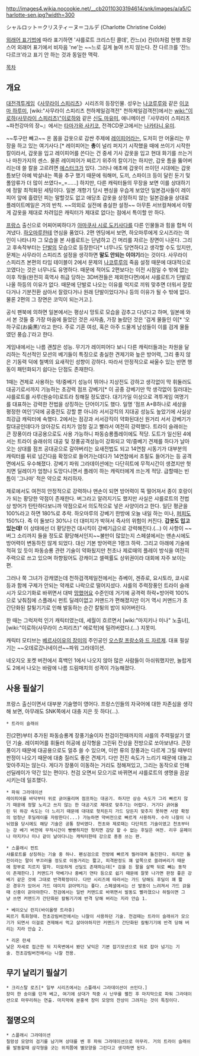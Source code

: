 http://images4.wikia.nocookie.net/__cb20110303194614/snk/images/a/a5/Charlotte-sen.jpg?width=300

シャルロット＝クリスティーヌ＝コルデ (Charlotte Christine Colde)

[[외래어 표기법]]에 따라 표기하면 '샤를로트 크리스틴 콜데', 칸느(x) 칸(0)처럼 현행 프랑스어 외래어 표기에서 비자음 'ne'는 ~~느로 길게 늘여 쓰지 않는다. 잔 다르크를 '잔느 다르크'라고 표기 안 하는 것과 동일한 맥락. 

[[목차]]

== 개요 ==
[[대전격투게임]]《[[사무라이 스피리츠]]》시리즈의 등장인물.
성우는 [[나코루루]]와 같은 [[이코마 하루미]], [wiki:"사무라이 스피리츠 천하제일검객전" 천하제일검객전]에서는 [[wiki:"이로하(사무라이 스피리츠)"이로하]]와 같은 [[신도 마유미]], 애니메이션『사무라이 스피리츠 ~파천강마의 장~』에서는 [[타마가와 사키코]], 전격CD문고에서는 [[나카타니 유미]].

~~투구만 빼고~~ 온 몸을 갑옷으로 감싼 주제에 [[레이피어]]라는, 도저히 안 어울리는 무장을 하고 있는 여기사다.[* 레이피어는 '''총'''이 널리 퍼지기 시작했을 때에 쓰이기 시작한 칼이라서, 갑옷을 입고 레이피어를 쓴다는 건 중세 기사 갑옷을 입고 현대 화기를 쓰는거나 마찬가지의 센스. 물론 레이피어가 찌르기 위주의 칼이기는 하지만, 갑옷 틈을 뚫어버리는데 쓸 칼을 고르려면 [[에스터크]]가 있다. 그러나 애초에 갑옷이 쓰이던 시대에는 갑옷 틈보단 아예 박살내는 쪽을 추구 했기 때문에 워해머, 도끼, 스파이크 등이 달린 둔기 및 폴암류가 더 많이 쓰였다=_=......] 하지만, 다른 캐릭터들의 무장을 보면 이를 상대하기에 정말 최적화된 세팅이다. 일본 개항기 당시 펜싱을 우습게 보았던 일본검사들이 레이피어 앞에 흘렸던 피는 말할것도 없고 애당초 갑옷을 상정하지 않는 일본검술을 상대로 플레이트메일은 거의 반칙. ~~의외로 실전에 충실한 설정~~ 아무튼 서브컬쳐에서 이렇게 갑옷을 제대로 차려입은 캐릭터가 제대로 없다는 점에서 특이할 만 하다.

[[프랑스]] 출신으로 어찌어찌하다가 [[아마쿠사 시로 도키사다]]를 다른 인물들과 힘을 합쳐 이겨냈다. [[하오마루]]한테 연심을 품었다. 2편 엔딩에서 보면, 하오마루에게 오시즈라는 여인이 나타나자 그 모습을 본 샤를로트는 단념하고 긴 머리를 자르는 장면이 나온다. 그리고 후속작부터는 [[단발]]의 모습으로 등장한다[* 너무나도 당연하다고 생각할 수도 있지만, 문제는 사무라이 스피리츠 설정을 생각하면 '''말도 안되는 이야기'''라는 것이다. 사무라이 스피리츠 본편의 타임 테이블이 2에서 문제의 [[나코루루]]의 죽음 설정 때문에 대대적으로 꼬였다는 것은 너무나도 유명하다. 때문에 적어도 2편보다는 이전 시점일 수 밖에 없는 이후 작들(완전히 흑역사 취급 당하는 3D버젼들은 제외한다면)에서 샤를로트가 단발로 나올 하등의 이유가 없다. 때문에 단발로 나오는 이유를 억지로 끼워 맞추면 더워서 잘랐다거나 기분전환 삼아서 잘랐다거나 원래 단발이었다거나 등의 이유가 될 수 밖에 없다. 물론 2편의 그 장면은 코믹이 되는거고.].

공식 팬북에 의하면 일본에서는 평상시 망토로 모습을 감추고 다녔다고 하며, 일본에 와서 본 것들 중 가장 마음에 들었던 것은 사자춤, 가장 놀랐던 것은 '검게 물들인 이[* '오하구로(お歯黒)'라고 한다. 주로 기혼 여성, 혹은 아주 드물게 남성들이 이를 검게 물들였던 풍습.]'라고 한다.

게임내에서는 나름 괜찮은 성능. 무기가 레이피어다 보니 다른 캐릭터들과는 차원을 달리하는 직선적인 모션의 베기들이 특징으로 충실한 견제기와 높은 방어력, 그리 좋지 않은 기동력 덕에 철벽의 요새적인 성향이 강하다. 따라서 안정적으로 싸울수 있는 반면 행동이 패턴화되기 쉽다는 단점도 존재한다.

1때는 견제로 사용하는 약/중베기 성능이 뛰어나 지상전도 강하고 생각없이 막 휘둘러도 대공기로서까지 기능하는 초강력 점프 강베기[* 이 공중 강베기만 막 생각없이 질러대는 샤를로트를 사루(원숭이)로트라 칭해질 정도였다. 대기가일 이상으로 격투게임 여명기를 대표하는 강력한 전법을 상징하는 단어이기도 했다. 일명 '점프 A+B하나로 세상을 평정한 여인']덕에 공중전도 강할 뿐 아니라 서서강킥의 지대공 성능도 높았기에 사실상 최강급 캐릭터에 속했다. 2에서는 점강과 서서강킥이 약화된대신 원거리 서서 강베기가 칼대공인데다가 앉아강도 리치가 엄청 길고 빨라서 여전히 강력했다. 트라이 슬래쉬는 큰 장풍이라 대공용으로도 사용 가능하니 파동승룡플레이에도 적당.
도트가 일신된 4에서는 트라이 슬래쉬의 대공 및 장풍공격성능이 강화되고 약/중베기 견제를 하다가 날아오는 상대를 점프 공대공으로 갈아버리는 요새전법도 되고 14연참 시동기가 대부분의 캐릭터를 뒤로 넘긴다음 확정으로 들어가는데다가 14연참에서 초필도 들어가는 등 공격면에서도 우수해졌다. 강베기 파워 그라데이션에는 다단히트에 무적시간이 생겼지만 헛치면 딜레이가 엄청나 도망다니면서 플레이 하는 캐릭터에게 쓰는게 적당. 급할때는 빈틈이 '그나마' 적은 약으로 처리하자.

제로에서도 여전히 안정적으로 강력하나 맨손이 되면 방어력이 뚝 떨어져서 종이 호랑이가 되는 황당한 약점이 존재한다. 버그라고 알려지기도 했지만 사실은 샤를로트의 전법상 방어가 탄탄하다보니까 약점으로서 의도적으로 넣은 사양이라고 한다. 일단 평균을 100%라고 하면 180%로 추락. 하오마루의 강베기 한방에 오늘 내일 하는 미나, [[퍼피]]도 150%다. 즉 이 둘보다 30%나 더 대미지가 박혀서 즉사의 위험이 커진다. '''갑옷도 입고 있는데!''' 이 상태에선 더 황당한건 대시킥이 강베기급으로 강력해진다.(...) 이 사항이 ~~버그 소리까지 들을 정도로 황당해서인지~~불만이 많았는지 스페셜에서는 맨손시에도 방어력이 변동하진 않게 되었다. 대신 기본 방어력은 1랭크 하락. 그리고 아래에 기술에 적혀 있 듯이 파동승룡 관련 기술이 약화됬지만 천초나 제로때의 플레이 방식을 여전히 주력으로 쓰고 있으며 하향됬어도 강캐이고 셀렉률도 상위권이라 대회에 자주 보이는 편.

그러나 쭉 그녀가 강캐였는데 천하검객제일전에서는 쥬베이, 겐쥬로, 요시토라, 쿄시로 등과 함께 구제가 안되는 약캐로 나락으로 떨어지셨다. 샤를의 주력장풍인 트라이 슬래시가 모으기화로 바뀌면서 대박 [[망했어요]] 수준인데 거기에 공격력 하락+방어력 100%으로 낮춰짐에 스플래시 펀트 딜레이없고 커맨드가 편해졌지만 이거 역시 커맨드가 초 간단화된 칼튕기기로 인해 발동하는 순간 칼튕의 밥이 되어버린다.

한 때는 그럭저럭 인기 캐릭터였는데, 세월이 흐르면서 [wiki:"마지키나 미나" 노출녀], [wiki:"이로하(사무라이 스피리츠)" 에로학]에 밀려버렸다.(...) 지못미.

캐릭터 모티브는 [[베르사이유의 장미]]의 주인공인 [[오스칼 프랑소와 드 자르제]]. 대표 필살기는 ~~오데로갔나네이션~~파워 그라데이션.

네오지오 포켓 버전에서 흑백인 1에서 나오지 않아 많은 사람들이 아쉬워했지만, 놀랍게도 2에서 나오는 바람에 나름 드림매치의 성격이 가능해졌다.

== 사용 필살기 ==
프랑스 출신이면서 대부분 기술명이 영어다. 프랑스인들의 자국어에 대한 자존심을 생각해 보면, 아무래도 SNK쪽에서 대충 지은 듯 하다(...).

 * 트라이 슬래쉬
진(2편)부터 추가된 파동승룡계 장풍기술이자 천검이전때까지의 샤를의 주력필살기 였던 기술. 레이피어를 휘둘러 허공에 삼각형을 그린뒤 잔상을 전방으로 쏘아보낸다. 큰장풍이기 때문에 대공용으로도 얼추 쓸 수 있으며, 이런 류의 장풍과는 다르게 그릴 때부터 판정이 나오기 때문에 대충 질러도 좋은 견제기. 다만 전진 속도가 느리기 때문에 대놓고 맞아주지는 않는다. 게다가 장풍이 이동하는 거리도 정해져있고, 그리는 동작으로 인해 선딜레이가 약간 있는 편이다. 천검 오면서 모으기로 바뀌면서 샤를로트의 생명을 끔살 시키는데 일조했다. 

 * 파워 그라데이션
 레이피어를 바닥부터 위로 긁어올리며 점프하는 대공기. 하지만 상승 속도가 그리 빠르지 않기 때문에 정말 노리고 쓰지 않는 한 대공기로 제대로 맞추기는 어렵다. 거기다 긁어올린 뒤 하강 속도는 더 느리기 때문에 대대로 헛치든지 가드 당든지 맞추지 못하면 사망 확정의 엄청난 후딜레이를 자랑한다(...) 가능하면 약버전으로 빠르게 사용하자. 수라 나찰이 나뉘었을 당시에도 해당 기술은 공통 장비였다. 천초와 제로때는 다단히트 기술이였고 천초부터는 강 베기 버전에 무적시간이 빵빵하지만 헛치면 감당 할 수 없는 후딜은 여전. 리우 윤페이나 마지키나 미나 같이 날아다니는 캐릭터한테 강으로 종종 쓰는 편. 

 * 스플래시 펀트
 샤를로트를 상징하는 기술 중 하나. 펜싱검으로 전방에 빠르게 찔러대며 돌진한다. 하지만 돌진이라는 말이 부끄러울 정도로 이동거리는 짧고, 피격판정도 꽤 앞쪽으로 쏠려버리기 때문에 함부로 지르지 말자. 미묘하게 선딜도 존재하는데[* 검을 든 팔을 살짝 뒤로 빼는 동작이 존재한다.] 커맨드가 약베기나 중베기 연타 등으로 쉽기 때문에 잘못 나가면 판정 좋은 강베기 같은 것에 그대로 반격확정이다. 다만 시리즈에 따라서는 가드 당해도 후딜이 꽤 짧은 경우가 있어서 가드 데미지 갉아먹기는 좋다. 스페셜에서는 선 발동이 느려져서 가드 갉을때 신중이 갉아야한다. 천검에서는 일반 커맨드로 바뀌면서 발동도 빨라졌으나 하필이면 그냥 쓰면 커맨드가 간단화된 칼튕기기에 반격 당해 버리는 지라 안습 1. 

 * 베이오닛 런지(바이올렛 트라쥬)
 찌르기 특화형태. 천초강림버전에서는 나찰이 사용하던 기술. 천검때는 트라이 슬래쉬가 모으기가 되면서 이걸로 견제해서 먹고 살아야하지만 커맨드가 간단화된 칼튕기기에 반격 당해 버리는 지라 안습 2.

 * 리온 란세
 낮은 자세로 접근한 뒤 지옥변에서 봤던 낯익은 기본 잡기모션으로 뒤로 잡아 넘기는 기술. 천초강림버전에서는 나찰 전용.

== 무기 날리기 필살기 ==
 * 크리스탈 로즈[* 일부 시리즈에서는 스플래시 그라데이션이 쓰인다.]
 장미 한 송이를 던져 베고, 여기에 상대가 적중 시 난무를 펼친 후 마지막으로 파워 그라데이션으로 마무리하는 연출. 마지막에 분홍색 장미 모양의 잔상이 그려지는 것이 특징이다.

== 절명오의 ==
 * 스플래시 그라데이션
 칠망성 모양의 검기를 남기며 상대를 벤 후 파워 그라데이션으로 마무리. 거의 트라이 슬래쉬를 발동할때 삼각형을 긋는 위치쯤에 별모양을 그린다고 생각하면 된다.

